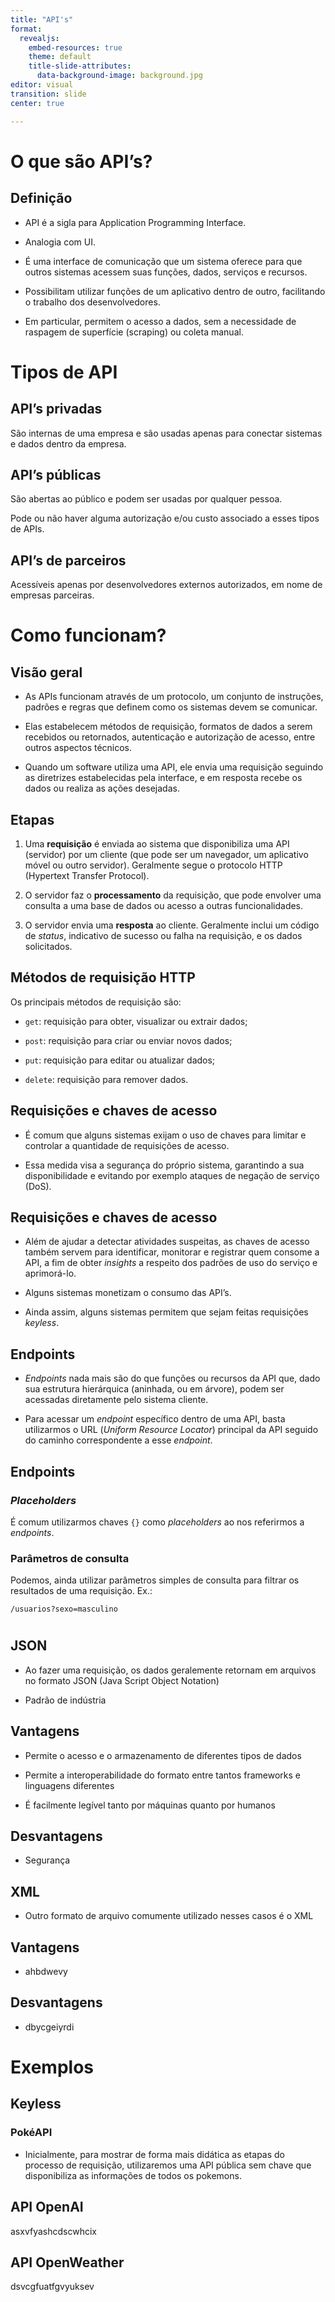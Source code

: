 ```yaml
--- 
title: "API's"
format: 
  revealjs:
    embed-resources: true
    theme: default
    title-slide-attributes: 
      data-background-image: background.jpg
editor: visual
transition: slide
center: true

---
```


# O que são API's? {background-image=background.jpg}

## Definição {background-image=background.jpg}

- API é a sigla para Application Programming Interface.

- Analogia com UI.

- É uma interface de comunicação que um sistema oferece para que outros sistemas acessem suas funções, dados, serviços e recursos.

- Possibilitam utilizar funções de um aplicativo dentro de outro, facilitando o trabalho dos desenvolvedores.

- Em particular, permitem o acesso a dados, sem a necessidade de raspagem de superfície (scraping) ou coleta manual.

# Tipos de API {background-image=background.jpg}

## API's privadas {background-image=background.jpg}

São internas de uma empresa e são usadas apenas para conectar sistemas e dados dentro da empresa.

## API's públicas {background-image=background.jpg}

São abertas ao público e podem ser usadas por qualquer pessoa. 

Pode ou não haver alguma autorização e/ou custo associado a esses tipos de APIs.

## API's de parceiros {background-image=background.jpg}

Acessíveis apenas por desenvolvedores externos autorizados, em nome de empresas parceiras.
 
# Como funcionam? {background-image=background.jpg}

## Visão geral {background-image=background.jpg}

- As APIs funcionam através de um protocolo, um conjunto de instruções, padrões e regras que definem como os sistemas devem se comunicar.

- Elas estabelecem métodos de requisição, formatos de dados a serem recebidos ou retornados, autenticação e autorização de acesso, entre outros aspectos técnicos. 

- Quando um software utiliza uma API, ele envia uma requisição seguindo as diretrizes estabelecidas pela interface, e em resposta recebe os dados ou realiza as ações desejadas.

## Etapas {background-image=background.jpg}

1. Uma **requisição** é enviada ao sistema que disponibiliza uma API (servidor) por um cliente (que pode ser um navegador, um aplicativo móvel ou outro servidor). Geralmente segue o protocolo HTTP (Hypertext Transfer Protocol).

2. O servidor faz o **processamento** da requisição, que pode envolver uma consulta a uma base de dados ou acesso a outras funcionalidades.

3. O servidor envia uma **resposta** ao cliente. Geralmente inclui um código de *status*, indicativo de sucesso ou falha na requisição, e os dados solicitados.

## Métodos de requisição HTTP {background-image=background.jpg}

Os principais métodos de requisição são:

- `get`: requisição para obter, visualizar ou extrair dados;

- `post`: requisição para criar ou enviar novos dados;

- `put`: requisição para editar ou atualizar dados;

- `delete`: requisição para remover dados.
 
## Requisições e chaves de acesso {background-image=background.jpg}

- É comum que alguns sistemas exijam o uso de chaves para limitar e controlar a quantidade de requisições de acesso.

- Essa medida visa a segurança do próprio sistema, garantindo a sua disponibilidade e evitando por exemplo ataques de negação de serviço (DoS).

## Requisições e chaves de acesso {background-image=background.jpg}

- Além de ajudar a detectar atividades suspeitas, as chaves de acesso também servem para identificar, monitorar e registrar quem consome a API, a fim de obter *insights* a respeito dos padrões de uso do serviço e aprimorá-lo.

- Alguns sistemas monetizam o consumo das API's.

- Ainda assim, alguns sistemas permitem que sejam feitas requisições *keyless*.

## Endpoints {background-image=background.jpg}

- *Endpoints* nada mais são do que funções ou recursos da API que, dado sua estrutura hierárquica (aninhada, ou em árvore), podem ser acessadas diretamente pelo sistema cliente. 

- Para acessar um *endpoint* específico dentro de uma API, basta utilizarmos o URL (*Uniform Resource Locator*) principal da API seguido do caminho correspondente a esse *endpoint*.

## Endpoints {background-image=background.jpg}

### *Placeholders*

É comum utilizarmos chaves `{}` como *placeholders* ao nos referirmos a *endpoints*.

### Parâmetros de consulta

Podemos, ainda utilizar parâmetros simples de consulta para filtrar os resultados de uma requisição. Ex.:

```/usuarios?sexo=masculino```

# {background-image=jason.PNG}

## JSON {background-image=background.jpg}

- Ao fazer uma requisição, os dados geralemente retornam em arquivos no formato JSON (Java Script Object Notation)

- Padrão de indústria

## Vantagens {background-image=background.jpg}

- Permite o acesso e o armazenamento de diferentes tipos de dados

- Permite a interoperabilidade do formato entre tantos frameworks e linguagens diferentes

- É facilmente legível tanto por máquinas quanto por humanos

## Desvantagens {background-image=background.jpg}

- Segurança

## XML {background-image=background.jpg}

- Outro formato de arquivo comumente utilizado nesses casos é o XML

## Vantagens {background-image=background.jpg}

- ahbdwevy

## Desvantagens {background-image=background.jpg}

- dbycgeiyrdi


# Exemplos {background-image=background.jpg}

## Keyless {background-image=background.jpg} 

### PokéAPI

- Inicialmente, para mostrar de forma mais didática as etapas do processo de requisição, utilizaremos uma API pública sem chave que disponibiliza as informações de todos os pokemons. 

## API OpenAI {background-image=background.jpg}

asxvfyashcdscwhcix

## API OpenWeather {background-image=background.jpg}

dsvcgfuatfgvyuksev

